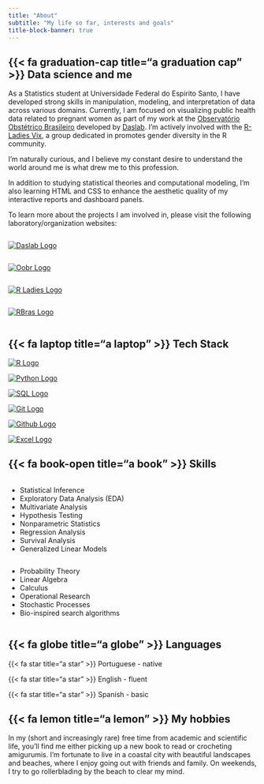 ```yaml
---
title: "About"
subtitle: "My life so far, interests and goals"
title-block-banner: true
---
```


## {{< fa graduation-cap title="a graduation cap" >}} Data science and me

As a Statistics student at Universidade Federal do Espirito Santo, I have developed strong skills in manipulation, modeling, and interpretation of data across various domains. Currently, I am focused on visualizing public health data related to pregnant women as part of my work at the [Observatório Obstétrico Brasileiro](https://observatorioobstetricobr.org/) developed by [Daslab](https://daslab-ufes.github.io/). I'm actively involved with the [R-Ladies Vix](https://rladies.org/), a group dedicated in promotes gender diversity in the R community.

I'm naturally curious, and I believe my constant desire to understand the world around me is what drew me to this profession.

In addition to studying statistical theories and computational modeling, I'm also learning HTML and CSS to enhance the aesthetic quality of my interactive reports and dashboard panels.

To learn more about the projects I am involved in, please visit the following laboratory/organization websites:

::: column-container
::: column
[<img src="images/daslab_logo.png" alt="Daslab Logo" class="daslab_logo"/>](https://daslab-ufes.github.io/)
:::

::: column
[<img src="images/oobr_logo.png" alt="Oobr Logo" class="oobr_logo"/>](https://observatorioobstetricobr.org/)
:::
:::

::: column-container
::: column
[<img src="images/r-ladiesvix_logo.png" alt="R Ladies Logo" class="rladies_logo"/>](https://rladies.org/)
:::

::: column
[<img src="images/Rbras_2025_logo.png" alt="RBras Logo" class="rbras_logo"/>](https://www.rbras.org.br/)
:::
:::

## {{< fa laptop title="a laptop" >}} Tech Stack

::: column-container
::: column1
[<img src="images/R_logo.png" alt="R Logo" class="r_logo"/>](https://www.r-project.org/)
:::

::: column1
[<img src="images/python_logo.png" alt="Python Logo" class="python_logo"/>](https://www.python.org/)
:::

::: column1
[<img src="images/postgresql_logo.png" alt="SQL Logo" class="sql_logo"/>](https://www.postgresql.org/)
:::
:::

::: column-container
::: column1
[<img src="images/git_logo.png" alt="Git Logo" class="git_logo"/>](https://git-scm.com/)
:::

::: column1
[<img src="images/github_logo.png" alt="Github Logo" class="github_logo"/>](https://www.github.com/)
:::

::: column1
[<img src="images/excel_logo.png" alt="Excel Logo" class="excel_logo"/>](https://www.microsoft.com/en-us/microsoft-365/excel)
:::
:::

## {{< fa book-open title="a book" >}} Skills

::: column-container
::: column
-   Statistical Inference
-   Exploratory Data Analysis (EDA)
-   Multivariate Analysis
-   Hypothesis Testing
-   Nonparametric Statistics
-   Regression Analysis
-   Survival Analysis
-   Generalized Linear Models
:::

::: column
-   Probability Theory
-   Linear Algebra
-   Calculus
-   Operational Research
-   Stochastic Processes
-   Bio-inspired search algorithms
:::
:::

## {{< fa globe title="a globe" >}} Languages

{{< fa star title="a star" >}} Portuguese - native

{{< fa star title="a star" >}} English - fluent

{{< fa star title="a star" >}} Spanish - basic

## {{< fa lemon title="a lemon" >}} My hobbies

In my (short and increasingly rare) free time from academic and scientific life, you'll find me either picking up a new book to read or crocheting amigurumis. I’m fortunate to live in a coastal city with beautiful landscapes and beaches, where I enjoy going out with friends and family. On weekends, I try to go rollerblading by the beach to clear my mind.
